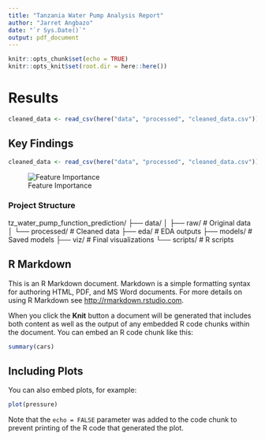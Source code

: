 ```yaml
---
title: "Tanzania Water Pump Analysis Report"
author: "Jarret Angbazo"
date: "`r Sys.Date()`"
output: pdf_document
---
```


```r
knitr::opts_chunk$set(echo = TRUE)
knitr::opts_knit$set(root.dir = here::here())
```

# Results
```r
cleaned_data <- read_csv(here("data", "processed", "cleaned_data.csv"))
```

## Key Findings
```r
cleaned_data <- read_csv(here("data", "processed", "cleaned_data.csv"))
```
![Feature Importance](`r here("viz", "feature_importance.png")`)

### Project Structure

tz_water_pump_function_prediction/
├── data/
│   ├── raw/            # Original data
│   └── processed/      # Cleaned data
├── eda/                # EDA outputs
├── models/             # Saved models
├── viz/                # Final visualizations
└── scripts/            # R scripts


## R Markdown

This is an R Markdown document. Markdown is a simple formatting syntax for authoring HTML, PDF, and MS Word documents. For more details on using R Markdown see <http://rmarkdown.rstudio.com>.

When you click the **Knit** button a document will be generated that includes both content as well as the output of any embedded R code chunks within the document. You can embed an R code chunk like this:

```r
summary(cars)
```

## Including Plots

You can also embed plots, for example:

```r
plot(pressure)
```

Note that the `echo = FALSE` parameter was added to the code chunk to prevent printing of the R code that generated the plot.
